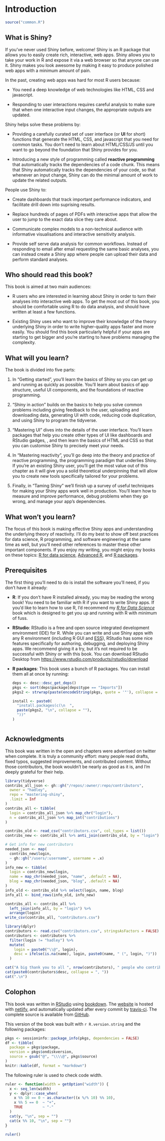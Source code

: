# Introduction

```r
source("common.R")
```

## What is Shiny?

If you've never used Shiny before, welcome! Shiny is an R package that allows you to easily create rich, interactive, web apps. Shiny allows you to take your work in R and expose it via a web browser so that anyone can use it. Shiny makes you look awesome by making it easy to produce polished web apps with a minimum amount of pain.

In the past, creating web apps was hard for most R users because:

* You need a deep knowledge of web technologies like HTML, CSS and javascript. 

* Responding to user interactions requires careful analysis to make sure that
  when one interactive input changes, the appropriate outputs are updated.

Shiny helps solve these problems by:

* Providing a carefully curated set of user interface (or **UI** for short)
  functions that generate the HTML, CSS, and javascript that you need for 
  common tasks. You don't need to learn about HTML/CSS/JS until you want to
  go beyond the foundation that Shiny provides for you.
  
* Introducing a new style of programming called __reactive programming__ that 
  automatically tracks the dependencies of a code chunk. This means that 
  Shiny automatically tracks the dependencies of your code, so that whenever
  an input change, Shiny can do the minimal amount of work to update the 
  related outputs.

People use Shiny to:

* Create dashboards that track important performance indicators, and facilitate
  drill down into suprising results.

* Replace hundreds of pages of PDFs with interactive apps that allow the 
  user to jump to the exact data slice they care about.
  
* Communicate complex models to a non-technical audience with informative
  visualisations and interactive sensitivity analysis.

* Provide self serve data analysis for common workflows. Instead of responding 
  to email after email requesting the same basic analyses, you can instead
  create a Shiny app where people can upload their data and perform standard
  analyses.

## Who should read this book?

This book is aimed at two main audiences:

* R users who are interested in learning about Shiny in order to turn their
  analyses into interactive web apps. To get the most out of this book,
  you should be comfortable using R to do data analysis, and should have
  written at least a few functions.

* Existing Shiny uses who want to improve their knowledge of the theory
  underlying Shiny in order to write higher-quality apps faster and more
  easily. You should find this book particularly helpful if your apps are
  starting to get bigger and you're starting to have problems managing the
  complexity.

## What will you learn?

The book is divided into five parts:

1.  In "Getting started", you'll learn the basics of Shiny so you can get up 
    and running as quickly as possible. You'll learn about basics of app 
    structure, useful UI components, and the foundations of reactive 
    programming.
    
1.  "Shiny in action" builds on the basics to help you solve common problems
    including giving feedback to the user, uploading and downloading data,
    generating UI with code, reducing code duplication, and using Shiny to
    program the tidyverse.
    
1.  "Mastering UI" dives into the details of the user interface. You'll learn 
    packages that help you create other types of UI like dashboards and 
    RStudio gadges, , and then learn the
    basics of HTML and CSS so that you can customise Shiny to precisely meet 
    your needs.
    
1.  In "Mastering reactivity", you'll go deep into the theory and practice of 
    reactive programming, the programming paradigm that underlies Shiny. If 
    you're an existing Shiny user, you'll get the most value out of this 
    chapter as it will give you a solid theoretical underpinning that will 
    allow you to create new tools specifically tailored for your problems.

1.  Finally, in "Taming Shiny" we'll finish up a survey of useful techniques 
    for making your Shiny apps work well in production. You'll learn how to 
    measure and improve performance, debug problems when they go wrong, and 
    manage your app's dependencies.

## What won't you learn?

The focus of this book is making effective Shiny apps and understanding the underlying theory of reactivity. I'll do my best to show off best practices for data science, R programming, and software engineering at the same time as well, but you'll need other references to master these other important components. If you enjoy my writing, you might enjoy my books on these topics: [R for data science](http://r4ds.had.co.nz/), [Advanced R](http://adv-r.hadley.nz/), and [R packages](http://r-pkgs.org/).

## Prerequisites {#prerequisites}

The first thing you'll need to do is install the software you'll need, if you don't have it already:

*   __R__:  If you don't have R installed already, you may be reading the 
    wrong book! You need to be familiar with R if you want to write Shiny apps. 
    If you'd like to learn how to use R, I'd recommend my 
    [_R for Data Science_](https://r4ds.had.co.nz/) book which is designed to get
    you up and running with R with minimum of fuss.

*   __RStudio__: RStudio is a free and open source integrated development 
    environment (IDE) for R. While you can write and use Shiny apps with any R 
    environment (including R GUI and [ESS](http://ess.r-project.org)), RStudio 
    has some nice features specifically for authoring, debugging, and deploying 
    Shiny apps. We recommend giving it a try, but it's not required to be 
    successful with Shiny or with this book. You can download RStudio Desktop
    from <https://www.rstudio.com/products/rstudio/download>

*   __R packages__: This book uses a bunch of R packages. You can install them 
    all at once by running:

    ```r
    deps <- desc::desc_get_deps()
    pkgs <- sort(deps$package[deps$type == "Imports"])
    pkgs2 <- strwrap(paste(encodeString(pkgs, quote = '"'), collapse = ", "), exdent = 2)
    
    install <- paste0(
      "install.packages(c(\n  ", 
      paste(pkgs2, "\n", collapse = ""), 
      "))"
    )
    ```
    
    ```r
    ```

## Acknowledgments

This book was written in the open and chapters were advertised on twitter when complete. It is truly a community effort: many people read drafts, fixed typos, suggested improvements, and contributed content. Without those contributors, the book wouldn't be nearly as good as it is, and I'm deeply grateful for their help. 

```r
library(tidyverse)
contribs_all_json <- gh::gh("/repos/:owner/:repo/contributors",
  owner = "hadley",
  repo = "mastering-shiny",
  .limit = Inf
)
contribs_all <- tibble(
  login = contribs_all_json %>% map_chr("login"),
  n = contribs_all_json %>% map_int("contributions")
)

contribs_old <- read_csv("contributors.csv", col_types = list())
contribs_new <- contribs_all %>% anti_join(contribs_old, by = "login")

# Get info for new contributors
needed_json <- map(
  contribs_new$login, 
  ~ gh::gh("/users/:username", username = .x)
)
info_new <- tibble(
  login = contribs_new$login,
  name = map_chr(needed_json, "name", .default = NA),
  blog = map_chr(needed_json, "blog", .default = NA)
)
info_old <- contribs_old %>% select(login, name, blog)
info_all <- bind_rows(info_old, info_new)

contribs_all <- contribs_all %>% 
  left_join(info_all, by = "login") %>% 
  arrange(login)
write_csv(contribs_all, "contributors.csv")
```

```r
library(dplyr)
contributors <- read.csv("contributors.csv", stringsAsFactors = FALSE)
contributors <- contributors %>% 
  filter(login != "hadley") %>% 
  mutate(
    login = paste0("\\@", login),
    desc = ifelse(is.na(name), login, paste0(name, " (", login, ")"))
  )

cat("A big thank you to all ", nrow(contributors), " people who contributed specific improvements via pull requests (in alphabetical order by username): ", sep = "")
cat(paste0(contributors$desc, collapse = ", "))
cat(".\n")
```

## Colophon

This book was written in [RStudio](http://www.rstudio.com/ide/) using [bookdown](http://bookdown.org/). The [website](http://mastering-shiny.org/) is hosted with [netlify](http://netlify.com/), and automatically updated after every commit by [travis-ci](https://travis-ci.org/). The complete source is available from [GitHub](https://github.com/hadley/mastering-shiny). 

This version of the book was built with `r R.version.string` and the following packages:

```r
pkgs <- sessioninfo::package_info(pkgs, dependencies = FALSE)
df <- tibble(
  package = pkgs$package,
  version = pkgs$ondiskversion,
  source = gsub("@", "\\\\@", pkgs$source)
)
knitr::kable(df, format = "markdown")
```

The following ruler is used to check code width.

```r
ruler <- function(width = getOption("width")) {
  x <- seq_len(width)
  y <- dplyr::case_when(
    x %% 10 == 0 ~ as.character((x %/% 10) %% 10),
    x %% 5 == 0  ~ "+",
    TRUE         ~ "-"
  )
  cat(y, "\n", sep = "")
  cat(x %% 10, "\n", sep = "")
}
```
```r
ruler()
```
